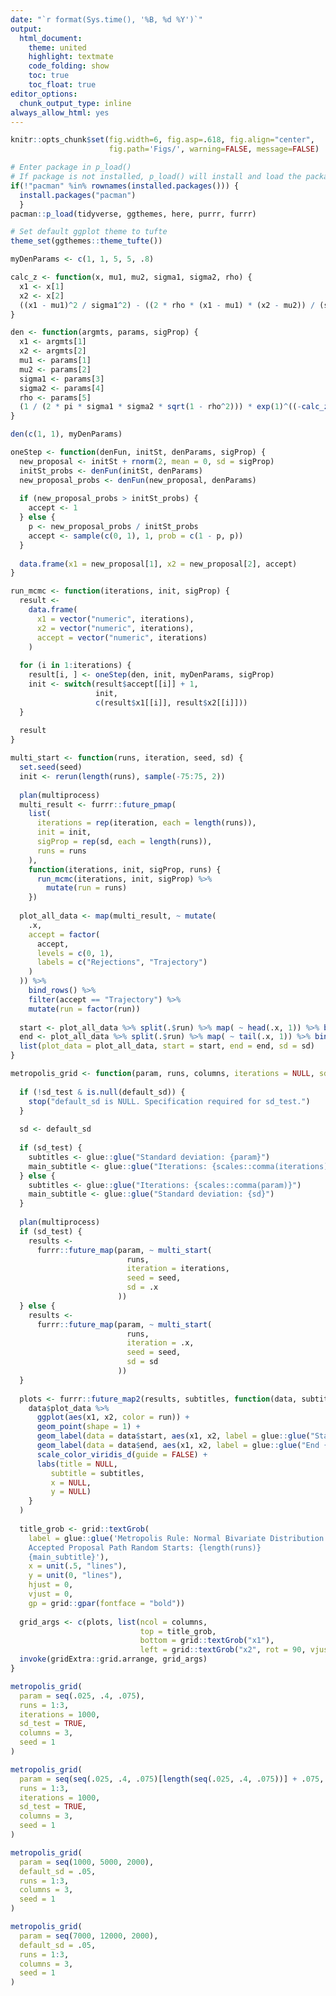```yaml
---
date: "`r format(Sys.time(), '%B, %d %Y')`"
output:
  html_document:
    theme: united
    highlight: textmate
    code_folding: show
    toc: true
    toc_float: true
editor_options:
  chunk_output_type: inline
always_allow_html: yes
---
```


```r
knitr::opts_chunk$set(fig.width=6, fig.asp=.618, fig.align="center",
                      fig.path='Figs/', warning=FALSE, message=FALSE)
```

```r
# Enter package in p_load()
# If package is not installed, p_load() will install and load the package
if(!"pacman" %in% rownames(installed.packages())) {
  install.packages("pacman")
  }
pacman::p_load(tidyverse, ggthemes, here, purrr, furrr)

# Set default ggplot theme to tufte
theme_set(ggthemes::theme_tufte())
```

```r
myDenParams <- c(1, 1, 5, 5, .8)
```

```r
calc_z <- function(x, mu1, mu2, sigma1, sigma2, rho) {
  x1 <- x[1]
  x2 <- x[2]
  ((x1 - mu1)^2 / sigma1^2) - ((2 * rho * (x1 - mu1) * (x2 - mu2)) / (sigma1 * sigma2)) + ((x2 - mu2)^2 / (sigma2^2))
}

den <- function(argmts, params, sigProp) {
  x1 <- argmts[1]
  x2 <- argmts[2]
  mu1 <- params[1]
  mu2 <- params[2]
  sigma1 <- params[3]
  sigma2 <- params[4]
  rho <- params[5]
  (1 / (2 * pi * sigma1 * sigma2 * sqrt(1 - rho^2))) * exp(1)^((-calc_z(c(x1, x2), mu1, mu2, sigma1, sigma2, rho)) / (2 * (1 - rho^2)))
}

den(c(1, 1), myDenParams)
```

```r
oneStep <- function(denFun, initSt, denParams, sigProp) {
  new_proposal <- initSt + rnorm(2, mean = 0, sd = sigProp)
  initSt_probs <- denFun(initSt, denParams)
  new_proposal_probs <- denFun(new_proposal, denParams)
  
  if (new_proposal_probs > initSt_probs) {
    accept <- 1
  } else {
    p <- new_proposal_probs / initSt_probs
    accept <- sample(c(0, 1), 1, prob = c(1 - p, p))
  }
  
  data.frame(x1 = new_proposal[1], x2 = new_proposal[2], accept)
}
```

```r
run_mcmc <- function(iterations, init, sigProp) {
  result <-
    data.frame(
      x1 = vector("numeric", iterations),
      x2 = vector("numeric", iterations),
      accept = vector("numeric", iterations)
    )
  
  for (i in 1:iterations) {
    result[i, ] <- oneStep(den, init, myDenParams, sigProp)
    init <- switch(result$accept[[i]] + 1,
                   init,
                   c(result$x1[[i]], result$x2[[i]]))
  }
  
  result
}
```

```r
multi_start <- function(runs, iteration, seed, sd) {
  set.seed(seed)
  init <- rerun(length(runs), sample(-75:75, 2))
  
  plan(multiprocess)
  multi_result <- furrr::future_pmap(
    list(
      iterations = rep(iteration, each = length(runs)),
      init = init,
      sigProp = rep(sd, each = length(runs)),
      runs = runs
    ),
    function(iterations, init, sigProp, runs) {
      run_mcmc(iterations, init, sigProp) %>% 
        mutate(run = runs)
    })
  
  plot_all_data <- map(multi_result, ~ mutate(
    .x,
    accept = factor(
      accept,
      levels = c(0, 1),
      labels = c("Rejections", "Trajectory")
    )
  )) %>%
    bind_rows() %>% 
    filter(accept == "Trajectory") %>%
    mutate(run = factor(run))
  
  start <- plot_all_data %>% split(.$run) %>% map( ~ head(.x, 1)) %>% bind_rows()
  end <- plot_all_data %>% split(.$run) %>% map( ~ tail(.x, 1)) %>% bind_rows()
  list(plot_data = plot_all_data, start = start, end = end, sd = sd)
}

metropolis_grid <- function(param, runs, columns, iterations = NULL, sd_test = FALSE, default_sd = NULL, seed = NULL) {
  
  if (!sd_test & is.null(default_sd)) {
    stop("default_sd is NULL. Specification required for sd_test.")
  }
  
  sd <- default_sd
  
  if (sd_test) {
    subtitles <- glue::glue("Standard deviation: {param}")
    main_subtitle <- glue::glue("Iterations: {scales::comma(iterations)}")
  } else {
    subtitles <- glue::glue("Iterations: {scales::comma(param)}")
    main_subtitle <- glue::glue("Standard deviation: {sd}")
  }
  
  plan(multiprocess)
  if (sd_test) {
    results <-
      furrr::future_map(param, ~ multi_start(
                          runs,
                          iteration = iterations,
                          seed = seed,
                          sd = .x
                        ))
  } else {
    results <-
      furrr::future_map(param, ~ multi_start(
                          runs,
                          iteration = .x,
                          seed = seed,
                          sd = sd
                        ))
  }
  
  plots <- furrr::future_map2(results, subtitles, function(data, subtitles) {
    data$plot_data %>%
      ggplot(aes(x1, x2, color = run)) +
      geom_point(shape = 1) +
      geom_label(data = data$start, aes(x1, x2, label = glue::glue("Start {run}")), size = 2.5) +
      geom_label(data = data$end, aes(x1, x2, label = glue::glue("End {run}")), size = 2.5) +
      scale_color_viridis_d(guide = FALSE) +
      labs(title = NULL,
         subtitle = subtitles,
         x = NULL,
         y = NULL)
    }
  )
  
  title_grob <- grid::textGrob(
    label = glue::glue('Metropolis Rule: Normal Bivariate Distribution
    Accepted Proposal Path Random Starts: {length(runs)}
    {main_subtitle}'),
    x = unit(.5, "lines"), 
    y = unit(0, "lines"),
    hjust = 0, 
    vjust = 0,
    gp = grid::gpar(fontface = "bold"))
  
  grid_args <- c(plots, list(ncol = columns,
                             top = title_grob,
                             bottom = grid::textGrob("x1"),
                             left = grid::textGrob("x2", rot = 90, vjust = 1)))
  invoke(gridExtra::grid.arrange, grid_args)
}
```

```r
metropolis_grid(
  param = seq(.025, .4, .075),
  runs = 1:3,
  iterations = 1000,
  sd_test = TRUE,
  columns = 3,
  seed = 1
)

metropolis_grid(
  param = seq(seq(.025, .4, .075)[length(seq(.025, .4, .075))] + .075, .9, .075),
  runs = 1:3,
  iterations = 1000,
  sd_test = TRUE,
  columns = 3,
  seed = 1
)
```

```r
metropolis_grid(
  param = seq(1000, 5000, 2000),
  default_sd = .05,
  runs = 1:3,
  columns = 3,
  seed = 1
)

metropolis_grid(
  param = seq(7000, 12000, 2000),
  default_sd = .05,
  runs = 1:3,
  columns = 3,
  seed = 1
)
```
